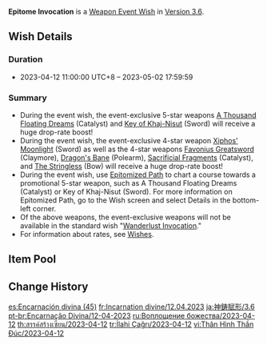 {{Wish
|name              = Epitome Invocation 2023-04-12
|image             = Epitome Invocation 2023-04-12.png
|type              = Weapon Event
|duration          = event
|time_start        = 2023-04-12 11:00:00
|time_start_offset = GMT+8
|time_end          = 2023-05-02 17:59:59
|link              = https://genshin.hoyoverse.com/en/news/detail/111027
|preceding         = Epitome Invocation/2023-03-21
|alongside         = The Moongrass' Enlightenment/2023-04-12
|alongside2        = Twirling Lotus/2023-04-12
|succeeding        = Epitome Invocation/2023-05-02
}}
'''Epitome Invocation''' is a [[Weapon Event Wish]] in [[Version 3.6]].

==Wish Details==
===Duration===
* 2023-04-12 11:00:00 UTC+8 &ndash; 2023-05-02 17:59:59

===Summary===
* During the event wish, the event-exclusive 5-star weapons [[A Thousand Floating Dreams]] (Catalyst) and [[Key of Khaj-Nisut]] (Sword) will receive a huge drop-rate boost!
* During the event wish, the event-exclusive 4-star weapon [[Xiphos' Moonlight]] (Sword) as well as the 4-star weapons [[Favonius Greatsword]] (Claymore), [[Dragon's Bane]] (Polearm), [[Sacrificial Fragments]] (Catalyst), and [[The Stringless]] (Bow) will receive a huge drop-rate boost!
* During the event wish, use [[Epitomized Path]] to chart a course towards a promotional 5-star weapon, such as A Thousand Floating Dreams (Catalyst) or Key of Khaj-Nisut (Sword). For more information on Epitomized Path, go to the Wish screen and select Details in the bottom-left corner.
* Of the above weapons, the event-exclusive weapons will not be available in the standard wish "[[Wanderlust Invocation]]."
* For information about rates, see [[Wish]]es.

==Item Pool==
{{Wish Pool
|weapon_5_F    = A Thousand Floating Dreams; Key of Khaj-Nisut
|weapon_4_F    = Xiphos' Moonlight; Favonius Greatsword; Dragon's Bane; Sacrificial Fragments; The Stringless
|character_4   = Barbara; Beidou; Bennett; Candace; Chongyun; Collei; Diona; Dori; Faruzan; Fischl; Gorou; Kujou Sara; Kuki Shinobu; Layla; Mika; Ningguang; Noelle; Razor; Rosaria; Sayu; Shikanoin Heizou; Sucrose; Thoma; Xiangling; Xingqiu; Xinyan; Yanfei; Yaoyao; Yun Jin
|weapon_5      = Amos' Bow; Aquila Favonia; Lost Prayer to the Sacred Winds; Primordial Jade Winged-Spear; Skyward Atlas; Skyward Blade; Skyward Harp; Skyward Pride; Skyward Spine; Wolf's Gravestone
|weapon_4      = Eye of Perception; Favonius Codex; Favonius Lance; Favonius Sword; Favonius Warbow; Lion's Roar; Rainslasher; Rust; Sacrificial Bow; Sacrificial Greatsword; Sacrificial Sword; The Bell; The Flute; The Widsith
|weapon_3      = Black Tassel; Bloodtainted Greatsword; Cool Steel; Debate Club; Emerald Orb; Ferrous Shadow; Harbinger of Dawn; Magic Guide; Raven Bow; Sharpshooter's Oath; Skyrider Sword; Slingshot; Thrilling Tales of Dragon Slayers
}}

==Change History==
{{Change History|3.6}}

[[es:Encarnación divina (45)]]
[[fr:Incarnation divine/12.04.2023]]
[[ja:神鋳賦形/3.6]]
[[pt-br:Encarnação Divina/12-04-2023]]
[[ru:Воплощение божества/2023-04-12]]
[[th:สรรค์สร้างเซียน/2023-04-12]]
[[tr:İlahi Çağrı/2023-04-12]]
[[vi:Thân Hình Thần Đúc/2023-04-12]]
